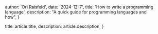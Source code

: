 
  author: 'Ori Raisfeld',
  date: '2024-12-7',
  title: 'How to write a programming language',
  description: "A quick guide for programming languages and how",
}

  title: article.title,
  description: article.description,
}


